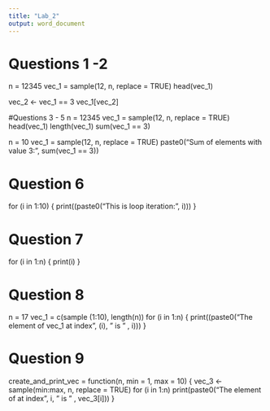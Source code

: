 ```yaml
---
title: "Lab_2"
output: word_document
---
```

# Questions 1 -2
n = 12345
vec_1 = sample(12, n, replace = TRUE)
head(vec_1)

vec_2 <- vec_1 == 3
vec_1[vec_2]

#Questions 3 - 5
n = 12345
vec_1 = sample(12, n, replace = TRUE)
head(vec_1)
length(vec_1)
sum(vec_1 == 3)

n = 10
vec_1 = sample(12, n, replace = TRUE)
paste0("Sum of elements with value 3: ", sum(vec_1 == 3))

# Question 6
for (i in 1:10)
{
  print((paste0("This is loop iteration: ", i)))
}

# Question 7 
for (i in 1:n)
{
  print(i)
}

# Question 8
n = 17
vec_1 = c(sample (1:10), length(n))
for (i in 1:n)
{
  print((paste0("The element of vec_1 at index ", (i), " is " , i)))
}

# Question 9 
create_and_print_vec = function(n, min = 1, max = 10)
{
  vec_3 <- sample(min:max, n, replace = TRUE) 
  for (i in 1:n)
  print(paste0("The element of at index ", i, " is " , vec_3[i]))
}